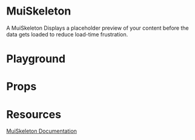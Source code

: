 

<Meta title="Mirage/MuiSkeleton" of={MuiSkeletonStories} />

# MuiSkeleton

A MuiSkeleton Displays a placeholder preview of your content before the data gets loaded to reduce load-time frustration.

# Playground

<Canvas of={MuiSkeletonStories.Playground} />

# Props

<Controls />

# Resources

[MuiSkeleton Documentation](https://mui.com/material-ui/api/skeleton/)
